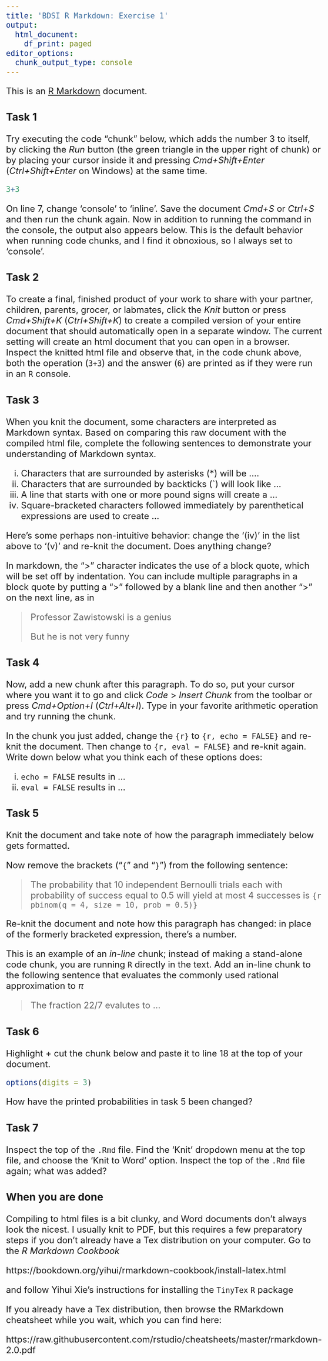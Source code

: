 ```yaml
---
title: 'BDSI R Markdown: Exercise 1'
output:
  html_document:
    df_print: paged
editor_options:
  chunk_output_type: console
---
```


<style type="text/css">
  body{
  font-size: 18pt;
}
  pre{
  font-size: 18pt;
}
</style>


This is an [R Markdown](http://rmarkdown.rstudio.com) document. 

### Task 1

Try executing the code "chunk" below, which adds the number 3 to itself, by clicking the *Run* button (the green triangle in the upper right of chunk) or by placing your cursor inside it and pressing *Cmd+Shift+Enter* (*Ctrl+Shift+Enter* on Windows) at the same time. 

```r
3+3
```

On line 7, change 'console' to 'inline'. Save the document *Cmd+S* or *Ctrl+S* 
and then run the chunk again. Now in addition to running the command in the 
console, the output also appears below. This is the default behavior when
running code chunks, and I find it obnoxious, so I always set to 'console'. 


### Task 2

To create a final, finished product of your work to share with your partner, 
children, parents, grocer, or labmates, click the *Knit* button or press 
*Cmd+Shift+K* (*Ctrl+Shift+K*) to create a compiled version of your entire 
document that should automatically open in a separate window. 
The current setting will create an html document that you can open in a 
browser. Inspect the knitted html file and observe that, in the code chunk 
above, both the operation (`3+3`) and the answer (`6`) are printed as if they 
were run in an `R` console. 

### Task 3

When you knit the document, some characters are interpreted as Markdown syntax.
Based on comparing this raw document with the compiled html file, complete
the following sentences to demonstrate your understanding of Markdown syntax.

  (i) Characters that are surrounded by asterisks (*) will be ....
  (ii) Characters that are surrounded by backticks (`) will look like ...
  (iii) A line that starts with one or more pound signs will create a ...
  (iv) Square-bracketed characters followed immediately by parenthetical expressions
  are used to create ...

Here's some perhaps non-intuitive behavior: change the '(iv)' in the
list above to '(v)' and re-knit the document. Does anything change?

In markdown, the ">" character indicates the use of a block quote, which will be set off 
by indentation. You can include multiple paragraphs in a block quote by putting a ">"
followed by a blank line and then another ">" on the next line, as in

> Professor Zawistowski is a genius
> 
> But he is not very funny

### Task 4

Now, add a new chunk after this paragraph. To do so, put your cursor where you 
want it to go and click *Code* > *Insert Chunk* from the toolbar or
press *Cmd+Option+I* (*Ctrl+Alt+I*). Type in your favorite arithmetic operation 
and try running the chunk. 

In the chunk you just added, change the `{r}` to `{r, echo = FALSE}` and re-knit 
the document. Then change to `{r, eval = FALSE}` and re-knit again. Write down
below what you think each of these options does:

  (i) `echo = FALSE` results in ...
  (ii) `eval = FALSE` results in ...


### Task 5

Knit the document and take note of how the paragraph immediately below gets 
formatted. 

Now remove the brackets ("`{`" and "`}`") from the following sentence: 

> The probability that 10 independent Bernoulli trials each with probability of success 
equal to 0.5 will yield at most 4 successes is 
`{r pbinom(q = 4, size = 10, prob = 0.5)}` 

Re-knit the document and note how this paragraph has changed: in place of the formerly 
bracketed expression, there's a number. 

This is an example of an *in-line* chunk; instead of making a stand-alone code 
chunk, you are running `R` directly in the text. Add an in-line chunk to the
following sentence that evaluates the commonly used rational approximation to $\pi$

> The fraction 22/7 evalutes to ...

### Task 6

Highlight + cut the chunk below and paste it to line 18 at the top of your document. 

```r
options(digits = 3)
```

How have the printed probabilities in task 5 been changed?

### Task 7

Inspect the top of the `.Rmd` file. Find the 'Knit' dropdown menu at the top file, and choose the 'Knit to Word' option. Inspect the top of the `.Rmd` file again; what was added? 

### When you are done

Compiling to html files is a bit clunky, and Word documents don't always look the nicest. I usually knit to PDF, but this requires a few preparatory steps if you don't already have a Tex distribution on your computer. Go to the *R Markdown Cookbook*

https://bookdown.org/yihui/rmarkdown-cookbook/install-latex.html

and follow Yihui Xie's instructions for installing the `TinyTex` `R` package

If you already have a Tex distribution, then browse the RMarkdown cheatsheet while
you wait, which you can find here:

https://raw.githubusercontent.com/rstudio/cheatsheets/master/rmarkdown-2.0.pdf
